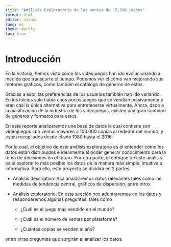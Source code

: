 ```yaml
---
title: "Análisis Exploratorio de las ventas de 17.000 juegos"
format: html
editor: visual
lang: es
theme: darkly
toc: true
---
```


# Introducción

En la historia, hemos visto cómo los videojuegos han ido evolucionando a medida que transcurre el tiempo. Podemos ver el cómo van mejorando sus motores gráficos, como también el catálogo de géneros de estos.

Gracias a esto, las preferencias de los usuarios también han ido variando. En los inicios solo había unos pocos juegos que se vendían masivamente y eran casi la única alternativa para entretenerse virtualmente. Ahora, dado a la masificación de la industria de los videojuegos, existen una gran cantidad de géneros y formatos para estos.

En este reporte analizaremos una base de datos la cual contiene son videojuegos con ventas mayores a 100.000 copias al rededor del mundo, y están recopilados desde el año 1980 hasta el 2016.

Por lo cual, el objetivo de este análisis exploratorio es el entender cómo los datos están distribuidos e idealmente el poder generar conocimiento para la toma de decisiones en el futuro. Por otra parte, el enfoque de este análisis es el explorar lo más posible los datos de la manera más simple, intuitiva e informativa. Para ello, este proyecto se dividirá en 2 partes.

-   Análisis descriptivo: Acá analizaremos datos relevantes tales como las medidas de tendencia central, gráficos de dispersión, entre otros.

-   Análisis exploratorio: En esta sección nos adentraremos en los datos y responderemos algunas preguntas, tales como

    -   ¿Cuál es el juego más vendido en el mundo?

    -   ¿Cuál es el número de ventas por plataforma?

    -   ¿Cuántas copias se venden al año?

entre otras preguntas que surgirán al analizar los datos.
